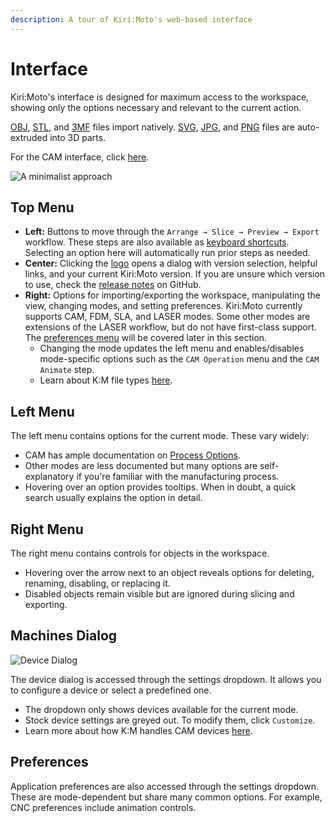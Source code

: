 ```yaml
---
description: A tour of Kiri:Moto's web-based interface
---
```



# Interface

Kiri:Moto's interface is designed for maximum access to the workspace, showing only the options necessary and relevant to the current action.

[OBJ](https://www.cs.cmu.edu/~mbz/personal/graphics/obj.html), [STL](<https://en.wikipedia.org/wiki/STL_(file_format)>), and [3MF](https://docs.fileformat.com/3d/3mf/) files import natively. [SVG](https://en.wikipedia.org/wiki/Scalable_Vector_Graphics), [JPG](https://en.wikipedia.org/wiki/JPEG_File_Interchange_Format), and [PNG](https://en.wikipedia.org/wiki/Portable_Network_Graphics) files are auto-extruded into 3D parts.

For the CAM interface, click [here](/kiri-moto/cam).

![A minimalist approach](/img/interface/main.png)

## Top Menu

- **Left:** Buttons to move through the `Arrange → Slice → Preview → Export` workflow. These steps are also available as [keyboard shortcuts](/kiri-moto/controls). Selecting an option here will automatically run prior steps as needed.
- **Center:** Clicking the [logo](/kiri-moto) opens a dialog with version selection, helpful links, and your current Kiri:Moto version. If you are unsure which version to use, check the [release notes](https://github.com/GridSpace/grid-apps/releases/) on GitHub.
- **Right:** Options for importing/exporting the workspace, manipulating the view, changing modes, and setting preferences. Kiri:Moto currently supports CAM, FDM, SLA, and LASER modes. Some other modes are extensions of the LASER workflow, but do not have first-class support. The [preferences menu](#preferences) will be covered later in this section.
  - Changing the mode updates the left menu and enables/disables mode-specific options such as the `CAM Operation` menu and the `CAM Animate` step.
  - Learn about K:M file types [here](/kiri-moto/faq#what-are-the-kmz-and-km-file-formats-short-for).

## Left Menu

The left menu contains options for the current mode. These vary widely:

- CAM has ample documentation on [Process Options](/kiri-moto/cam/processOpts).
- Other modes are less documented but many options are self-explanatory if you're familiar with the manufacturing process.
- Hovering over an option provides tooltips. When in doubt, a quick search usually explains the option in detail.

## Right Menu

The right menu contains controls for objects in the workspace.

- Hovering over the arrow next to an object reveals options for deleting, renaming, disabling, or replacing it.
- Disabled objects remain visible but are ignored during slicing and exporting.

## Machines Dialog

![Device Dialog](/img/interface/CAMDevice.png)

The device dialog is accessed through the settings dropdown. It allows you to configure a device or select a predefined one.

- The dropdown only shows devices available for the current mode.
- Stock device settings are greyed out. To modify them, click `Customize`.
- Learn more about how K:M handles CAM devices [here](/kiri-moto/cam/devices).

## Preferences

Application preferences are also accessed through the settings dropdown. These are mode-dependent but share many common options. For example, CNC preferences include animation controls.

<ImageCarousel base="/img/interface/" images="prefs" />
